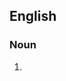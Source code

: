 {{also|comédiennes}}
==English==

===Noun===
{{head|en|noun plural form}}

# {{plural of|comedienne|lang=en}}